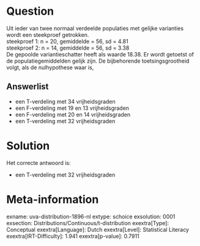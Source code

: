 Question
========

Uit ieder van twee normaal verdeelde populaties met gelijke varianties
wordt een steekproef getrokken.\
steekproef 1: n = 20, gemiddelde = 56, sd = 4.81\
steekproef 2: n = 14, gemiddelde = 56, sd = 3.38\
De gepoolde variantieschatter heeft als waarde 18.38. Er wordt getoetst
of de populatiegemiddelden gelijk zijn. De bijbehorende
toetsingsgrootheid volgt, als de nulhypothese waar is,

Answerlist
----------

* een T-verdeling met 34 vrijheidsgraden
* een F-verdeling met 19 en 13 vrijheidsgraden
* een F-verdeling met 20 en 14 vrijheidsgraden
* een T-verdeling met 32 vrijheidsgraden

Solution
========

Het correcte antwoord is: 

* een T-verdeling met 32 vrijheidsgraden

Meta-information
================
exname: uva-distribution-1896-nl
extype: schoice
exsolution: 0001
exsection: Distributions/Continuous/t-distribution
exextra[Type]: Conceptual
exextra[Language]: Dutch
exextra[Level]: Statistical Literacy
exextra[IRT-Difficulty]: 1.941
exextra[p-value]: 0.7911
